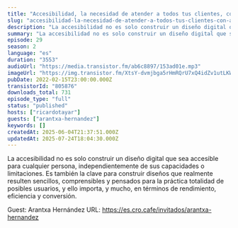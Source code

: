 ```yaml
---
title: "Accesibilidad, la necesidad de atender a todos tus clientes, con Arantxa Hernández"
slug: "accesibilidad-la-necesidad-de-atender-a-todos-tus-clientes-con-arantxa-hernandez-57327e6a-6155-404d-ba05-039294843b90"
description: "La accesibilidad no es solo construir un diseño digital que sea accesible para cualquier persona, independientemente de sus capacidades o limitaciones. Es también la clave para construir diseños que realmente resulten sencillos, comprensibles y pensados para la práctica totalidad de posibles usuarios, y ello importa, y mucho, en términos de rendimiento, eficiencia y conversión.\n\nGuest: Arantxa Hernández\nURL: https://es.cro.cafe/invitados/arantxa-hernandez"
summary: "La accesibilidad no es solo construir un diseño digital que sea accesible para cualquier persona, independientemente de sus capacidades o limitaciones. Es también la clave para construir diseños que realmente resulten sencillos, comprensibles y pensados para la práctica totalidad de posibles usuarios, y ello importa, y mucho, en términos de rendimiento, eficiencia y conversión."
episode: 29
season: 2
language: "es"
duration: "3553"
audioUrl: "https://media.transistor.fm/ab6c8897/153ad01e.mp3"
imageUrl: "https://img.transistor.fm/XtsY-dvmjbga5rHmRQrU7xQ4idZv1utLKWS3PIR4IE0/rs:fill:0:0:1/w:3000/h:3000/q:60/aHR0cHM6Ly9pbWct/dXBsb2FkLXByb2R1/Y3Rpb24udHJhbnNp/c3Rvci5mbS84OWY3/MzI2MDYyZWE5ZWNk/ZjliODNkODQyMWY5/ZWUzMC5wbmc.webp"
pubDate: 2022-02-15T23:00:00.000Z
transistorId: "805876"
downloads_total: 731
episode_type: "full"
status: "published"
hosts: ["ricardotayar"]
guests: ["arantxa-hernandez"]
keywords: []
createdAt: 2025-06-04T21:37:51.000Z
updatedAt: 2025-07-24T18:04:30.000Z
---
```


La accesibilidad no es solo construir un diseño digital que sea accesible para cualquier persona, independientemente de sus capacidades o limitaciones. Es también la clave para construir diseños que realmente resulten sencillos, comprensibles y pensados para la práctica totalidad de posibles usuarios, y ello importa, y mucho, en términos de rendimiento, eficiencia y conversión.

Guest: Arantxa Hernández
URL: https://es.cro.cafe/invitados/arantxa-hernandez
